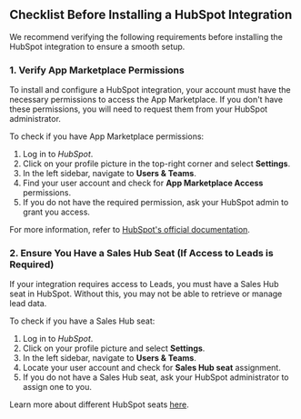 ## Checklist Before Installing a HubSpot Integration

We recommend verifying the following requirements before installing the HubSpot integration to ensure a smooth setup.

### 1. **Verify App Marketplace Permissions**

To install and configure a HubSpot integration, your account must have the necessary permissions to access the App Marketplace. If you don't have these permissions, you will need to request them from your HubSpot administrator.

To check if you have App Marketplace permissions:

1. Log in to *HubSpot*.
2. Click on your profile picture in the top-right corner and select **Settings**.
3. In the left sidebar, navigate to **Users & Teams**.
4. Find your user account and check for **App Marketplace Access** permissions.
5. If you do not have the required permission, ask your HubSpot admin to grant you access.

For more information, refer to [HubSpot's official documentation](https://knowledge.hubspot.com/account/how-to-set-up-user-permissions-in-hubspot).

### 2. **Ensure You Have a Sales Hub Seat (If Access to Leads is Required)**

If your integration requires access to Leads, you must have a Sales Hub seat in HubSpot. Without this, you may not be able to retrieve or manage lead data.

To check if you have a Sales Hub seat:

1. Log in to *HubSpot*.
2. Click on your profile picture and select **Settings**.
3. In the left sidebar, navigate to **Users & Teams**.
4. Locate your user account and check for **Sales Hub seat** assignment.
5. If you do not have a Sales Hub seat, ask your HubSpot administrator to assign one to you.

Learn more about different HubSpot seats [here](https://knowledge.hubspot.com/account/understand-hubspot-subscriptions-seats-and-access).